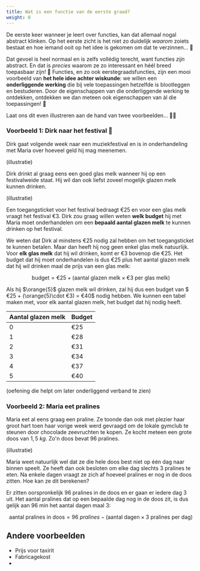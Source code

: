 ```yaml
---
title: Wat is een functie van de eerste graad?
weight: 0
---
```


De eerste keer wanneer je leert over functies, kan dat allemaal nogal abstract klinken. Op het eerste zicht is het niet zo duidelijk *waarom* zoiets bestaat en hoe iemand ooit op het idee is gekomen om dat te verzinnen... 🤨

Dat gevoel is heel normaal en is zelfs vollédig terecht, want functies *zijn* abstract. En dat is *precies* waarom ze zo interessant en héél breed toepasbaar zijn! 🙌 Functies, en zo ook eerstegraadsfuncties, zijn een mooi voorbeeld van **het hele idee achter wiskunde**: we willen een **onderliggende werking** die bij vele toepassingen hetzelfde is blootleggen en bestuderen. Door de eigenschappen van die onderliggende werking te ontdekken, ontdekken we dan meteen ook eigenschappen van àl die toepassingen! 💃

Laat ons dit even illustreren aan de hand van twee voorbeelden... 👨‍🎨

### Voorbeeld 1: Dirk naar het festival 🤘

Dirk gaat volgende week naar een muziekfestival en is in onderhandeling met Maria over hoeveel geld hij mag meenemen.

(illustratie)

Dirk drinkt al graag eens een goed glas melk wanneer hij op een festivalweide staat. Hij wil dan ook liefst zoveel mogelijk glazen melk kunnen drinken.

(illustratie)

Een toegangsticket voor het festival bedraagt €25 en voor een glas melk vraagt het festival €3. Dirk zou graag willen weten **welk budget** hij met Maria moet onderhandelen om een **bepaald aantal glazen melk** te kunnen drinken op het festival.

We weten dat Dirk al minstens €25 nodig zal hebben om het toegangsticket te kunnen betalen. Maar dan heeft hij nog geen enkel glas melk natuurlijk. Voor **elk glas melk** dat hij wil drinken, komt er €3 bovenop die €25. Het budget dat hij moet onderhandelen is dus €25 plus het aantal glazen melk dat hij wil drinken maal de prijs van een glas melk:

$$
\text{budget} = €25 + \left(\text{aantal glazen melk}\times €3~\text{per glas melk}\right)
$$

Als hij $\orange{5}$ glazen melk wil drinken, zal hij dus een budget van $€25 + (\orange{5}\cdot €3) = €40$ nodig hebben. We kunnen een tabel maken met, voor elk aantal glazen melk, het budget dat hij nodig heeft.

| Aantal glazen melk | Budget |
|--------------------|--------|
| 0                  |  €25   |
| 1                  |  €28   |
| 2                  |  €31   |
| 3                  |  €34   |
| 4                  |  €37   |
| 5                  |  €40   |

(oefening die helpt om later onderliggend verband te zien)

### Voorbeeld 2: Maria eet pralines

Maria eet al eens graag een praline. Ze toonde dan ook met plezier haar groot hart toen haar vorige week werd gevraagd om de lokale gymclub te steunen door chocolade zeevruchten te kopen. Ze kocht meteen een grote doos van $1{,}5~\si{kg}$. Zo'n doos bevat 96 pralines.

(illustratie)

Maria weet natuurlijk wel dat ze die hele doos best niet op één dag naar binnen speelt. Ze heeft dan ook besloten om elke dag slechts 3 pralines te eten. Na enkele dagen vraagt ze zich af hoeveel pralines er nog in de doos zitten. Hoe kan ze dit berekenen?

Er zitten oorspronkelijk $96$ pralines in de doos en er gaan er iedere dag $3$ uit. Het aantal pralines dat op een bepaalde dag nog in de doos zit, is dus gelijk aan $96$ min het aantal dagen maal $3$:

$$
\text{aantal pralines in doos} = 96~\si{pralines} - \left(\text{aantal dagen}\times 3~\text{pralines per dag}\right)
$$

## Andere voorbeelden

* Prijs voor taxirit
* Fabricagekost
* 
